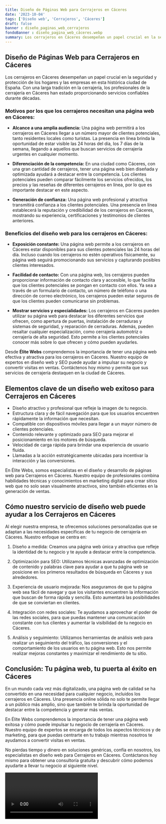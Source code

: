 ```yaml
---
title: Diseño de Páginas Web para Cerrajeros en Cáceres
date: '2023-10-04'
tags: ['Diseño web', 'Cerrajeros', 'Cáceres']
draft: false
banner : diseño_paginas_web_cerrajeros
fondoBanner : diseño_pagina_web_cáceres.webp
summary: Los cerrajeros en Cáceres desempeñan un papel crucial en la seguridad y protección de los hogares y las empresas en esta histórica ciudad de España. Con una larga tradición en la cerrajería, los profesionales de la cerrajería en Cáceres han estado proporcionando servicios confiables durante décadas.
---
```


## **Diseño de Páginas Web para Cerrajeros en Cáceres**

Los cerrajeros en Cáceres desempeñan un papel crucial en la seguridad y protección de los hogares y las empresas en esta histórica ciudad de España. Con una larga tradición en la cerrajería, los profesionales de la cerrajería en Cáceres han estado proporcionando servicios confiables durante décadas.

### **Motivos por los que los cerrajeros necesitan una página web en Cáceres:**

- **Alcance a una amplia audiencia:** Una página web permitirá a los cerrajeros en Cáceres llegar a un número mayor de clientes potenciales, tanto residentes locales como turistas. La presencia en línea brinda la oportunidad de estar visible las 24 horas del día, los 7 días de la semana, llegando a aquellos que buscan servicios de cerrajería urgentes en cualquier momento.

- **Diferenciación de la competencia:** En una ciudad como Cáceres, con una gran cantidad de cerrajeros, tener una página web bien diseñada y optimizada ayudará a destacar entre la competencia. Los clientes potenciales pueden comparar fácilmente los servicios ofrecidos, los precios y las reseñas de diferentes cerrajeros en línea, por lo que es importante destacar en este aspecto.

- **Generación de confianza:** Una página web profesional y atractiva transmitirá confianza a los clientes potenciales. Una presencia en línea establecerá la reputación y credibilidad de los cerrajeros en Cáceres, mostrando su experiencia, certificaciones y testimonios de clientes anteriores.

### **Beneficios del diseño web para los cerrajeros en Cáceres:**

- **Exposición constante:** Una página web permite a los cerrajeros en Cáceres estar disponibles para sus clientes potenciales las 24 horas del día. Incluso cuando los cerrajeros no estén operativos físicamente, su página web seguirá promocionando sus servicios y capturando posibles clientes interesados.

- **Facilidad de contacto:** Con una página web, los cerrajeros pueden proporcionar información de contacto clara y accesible, lo que facilita que los clientes potenciales se pongan en contacto con ellos. Ya sea a través de un formulario de contacto, un número de teléfono o una dirección de correo electrónico, los cerrajeros pueden estar seguros de que los clientes pueden comunicarse sin problemas.

- **Mostrar servicios y especialidades:** Los cerrajeros en Cáceres pueden utilizar su página web para destacar los diferentes servicios que ofrecen, como apertura de puertas, instalación de cerraduras y sistemas de seguridad, y reparación de cerraduras. Además, pueden resaltar cualquier especialización, como cerrajería automotriz o cerrajería de alta seguridad. Esto permite a los clientes potenciales conocer más sobre lo que ofrecen y cómo pueden ayudarles.

Desde **Élite Webs** comprendemos la importancia de tener una página web efectiva y atractiva para los cerrajeros en Cáceres. Nuestro equipo de expertos en diseño web y SEO puede ayudar a impulsar su negocio y convertir visitas en ventas. Contáctenos hoy mismo y permita que sus servicios de cerrajería destaquen en la ciudad de Cáceres.

<GifSeo />

<Cta />

## Elementos clave de un diseño web exitoso para Cerrajeros en Cáceres

- Diseño atractivo y profesional que refleje la imagen de tu negocio.
- Estructura clara y de fácil navegación para que los usuarios encuentren rápidamente la información que necesitan.
- Compatible con dispositivos móviles para llegar a un mayor número de clientes potenciales.
- Contenido relevante y optimizado para SEO para mejorar el posicionamiento en los motores de búsqueda.
- Velocidad de carga rápida para brindar una experiencia de usuario fluida.
- Llamadas a la acción estratégicamente ubicadas para incentivar la interacción y las conversiones.

En Élite Webs, somos especialistas en el diseño y desarrollo de páginas web para Cerrajeros en Cáceres. Nuestro equipo de profesionales combina habilidades técnicas y conocimientos en marketing digital para crear sitios web que no solo sean visualmente atractivos, sino también eficientes en la generación de ventas.

## Cómo nuestro servicio de diseño web puede ayudar a los Cerrajeros en Cáceres

Al elegir nuestra empresa, te ofrecemos soluciones personalizadas que se adaptan a las necesidades específicas de tu negocio de cerrajería en Cáceres. Nuestro enfoque se centra en:

1. Diseño a medida: Creamos una página web única y atractiva que refleje la identidad de tu negocio y te ayude a destacar entre la competencia.

2. Optimización para SEO: Utilizamos técnicas avanzadas de optimización de contenido y palabras clave para ayudar a que tu página web se posicione en los primeros resultados de búsqueda en Cáceres y sus alrededores.

3. Experiencia de usuario mejorada: Nos aseguramos de que tu página web sea fácil de navegar y que los visitantes encuentren la información que buscan de forma rápida y sencilla. Esto aumentará las posibilidades de que se conviertan en clientes.

4. Integración con redes sociales: Te ayudamos a aprovechar el poder de las redes sociales, para que puedas mantener una comunicación constante con tus clientes y aumentar la visibilidad de tu negocio en Cáceres.

5. Análisis y seguimiento: Utilizamos herramientas de análisis web para realizar un seguimiento del tráfico, las conversiones y el comportamiento de los usuarios en tu página web. Esto nos permite realizar mejoras constantes y maximizar el rendimiento de tu sitio.

## Conclusión: Tu página web, tu puerta al éxito en Cáceres

En un mundo cada vez más digitalizado, una página web de calidad se ha convertido en una necesidad para cualquier negocio, incluidos los cerrajeros en Cáceres. Una presencia online sólida no solo te permite llegar a un público más amplio, sino que también te brinda la oportunidad de destacar entre la competencia y generar más ventas.

En Élite Webs comprendemos la importancia de tener una página web exitosa y cómo puede impulsar tu negocio de cerrajería en Cáceres. Nuestro equipo de expertos se encarga de todos los aspectos técnicos y de marketing, para que puedas centrarte en tu trabajo mientras nosotros te ayudamos a convertir visitas en ventas.

No pierdas tiempo y dinero en soluciones genéricas, confía en nosotros, los especialistas en diseño web para Cerrajeros en Cáceres. Contáctanos hoy mismo para obtener una consultoría gratuita y descubrir cómo podemos ayudarte a llevar tu negocio al siguiente nivel.

<Video />

<CtaBot job='Cerrajeros' city='Cáceres'/>

<Gmaps query='Cáceres+españa+maps' />
